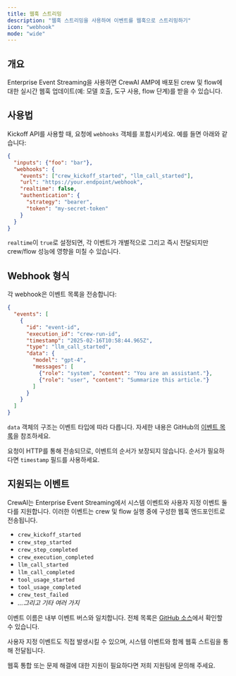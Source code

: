 ```yaml
---
title: 웹훅 스트리밍
description: "웹훅 스트리밍을 사용하여 이벤트를 웹훅으로 스트리밍하기"
icon: "webhook"
mode: "wide"
---
```


## 개요

Enterprise Event Streaming을 사용하면 CrewAI AMP에 배포된 crew 및 flow에 대한 실시간 웹훅 업데이트(예: 모델 호출, 도구 사용, flow 단계)를 받을 수 있습니다.

## 사용법

Kickoff API를 사용할 때, 요청에 `webhooks` 객체를 포함시키세요. 예를 들면 아래와 같습니다:

```json
{
  "inputs": {"foo": "bar"},
  "webhooks": {
    "events": ["crew_kickoff_started", "llm_call_started"],
    "url": "https://your.endpoint/webhook",
    "realtime": false,
    "authentication": {
      "strategy": "bearer",
      "token": "my-secret-token"
    }
  }
}
```

`realtime`이 `true`로 설정되면, 각 이벤트가 개별적으로 그리고 즉시 전달되지만 crew/flow 성능에 영향을 미칠 수 있습니다.

## Webhook 형식

각 webhook은 이벤트 목록을 전송합니다:

```json
{
  "events": [
    {
      "id": "event-id",
      "execution_id": "crew-run-id",
      "timestamp": "2025-02-16T10:58:44.965Z",
      "type": "llm_call_started",
      "data": {
        "model": "gpt-4",
        "messages": [
          {"role": "system", "content": "You are an assistant."},
          {"role": "user", "content": "Summarize this article."}
        ]
      }
    }
  ]
}
```

`data` 객체의 구조는 이벤트 타입에 따라 다릅니다. 자세한 내용은 GitHub의 [이벤트 목록](https://github.com/crewAIInc/crewAI/tree/main/src/crewai/utilities/events)을 참조하세요.

요청이 HTTP를 통해 전송되므로, 이벤트의 순서가 보장되지 않습니다. 순서가 필요하다면 `timestamp` 필드를 사용하세요.

## 지원되는 이벤트

CrewAI는 Enterprise Event Streaming에서 시스템 이벤트와 사용자 지정 이벤트 둘 다를 지원합니다. 이러한 이벤트는 crew 및 flow 실행 중에 구성한 웹훅 엔드포인트로 전송됩니다.

- `crew_kickoff_started`
- `crew_step_started`
- `crew_step_completed`
- `crew_execution_completed`
- `llm_call_started`
- `llm_call_completed`
- `tool_usage_started`
- `tool_usage_completed`
- `crew_test_failed`
- *...그리고 기타 여러 가지*

이벤트 이름은 내부 이벤트 버스와 일치합니다. 전체 목록은 [GitHub 소스](https://github.com/crewAIInc/crewAI/tree/main/src/crewai/utilities/events)에서 확인할 수 있습니다.

사용자 지정 이벤트도 직접 발생시킬 수 있으며, 시스템 이벤트와 함께 웹훅 스트림을 통해 전달됩니다.

<Card title="도움이 필요하신가요?" icon="headset" href="mailto:support@crewai.com">
  웹훅 통합 또는 문제 해결에 대한 지원이 필요하다면 저희 지원팀에 문의해 주세요.
</Card>
